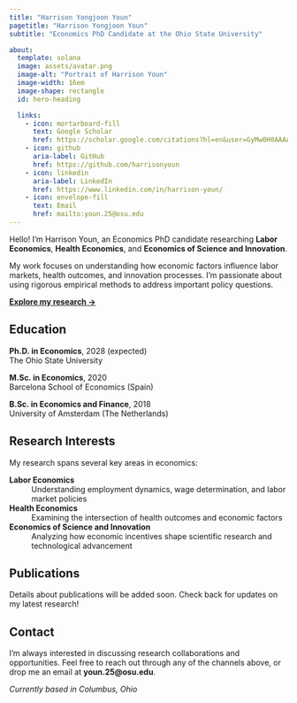 ```yaml
---
title: "Harrison Yongjoon Youn"
pagetitle: "Harrison Yongjoon Youn"
subtitle: "Economics PhD Candidate at the Ohio State University"

about:
  template: solana
  image: assets/avatar.png
  image-alt: "Portrait of Harrison Youn"
  image-width: 16em
  image-shape: rectangle
  id: hero-heading

  links:
    - icon: mortarboard-fill
      text: Google Scholar
      href: https://scholar.google.com/citations?hl=en&user=GyMw0H0AAAAJ
    - icon: github
      aria-label: GitHub
      href: https://github.com/harrisonyoun
    - icon: linkedin
      aria-label: LinkedIn
      href: https://www.linkedin.com/in/harrison-youn/
    - icon: envelope-fill
      text: Email
      href: mailto:youn.25@osu.edu
---
```


::: {.about-entity}
::: {.about-contents}
Hello! I'm Harrison Youn, an Economics PhD candidate researching **Labor Economics**, **Health Economics**, and **Economics of Science and Innovation**. 

My work focuses on understanding how economic factors influence labor markets, health outcomes, and innovation processes. I'm passionate about using rigorous empirical methods to address important policy questions.

[**Explore my research →**](/research){.about-links .subtitle}
:::
:::

::: {.content-section}
## Education

::: {.education-list}
::: {.education-item}
<i class="bi bi-mortarboard-fill"></i> **Ph.D. in Economics**, 2028 (expected)<br>
<span class="education-institution">The Ohio State University</span>
:::

::: {.education-item}
<i class="bi bi-mortarboard-fill"></i> **M.Sc. in Economics**, 2020<br>
<span class="education-institution">Barcelona School of Economics (Spain)</span>
:::

::: {.education-item}
<i class="bi bi-mortarboard-fill"></i> **B.Sc. in Economics and Finance**, 2018<br>
<span class="education-institution">University of Amsterdam (The Netherlands)</span>
:::
:::
:::

::: {.content-section}
## Research Interests

My research spans several key areas in economics:

**Labor Economics**
: Understanding employment dynamics, wage determination, and labor market policies

**Health Economics** 
: Examining the intersection of health outcomes and economic factors

**Economics of Science and Innovation**
: Analyzing how economic incentives shape scientific research and technological advancement

:::

::: {.content-section}
## Publications

::: {.publications-placeholder}
Details about publications will be added soon. Check back for updates on my latest research!
:::
:::

::: {.content-section}
## Contact

I'm always interested in discussing research collaborations and opportunities. Feel free to reach out through any of the channels above, or drop me an email at **youn.25@osu.edu**.

*Currently based in Columbus, Ohio*
:::